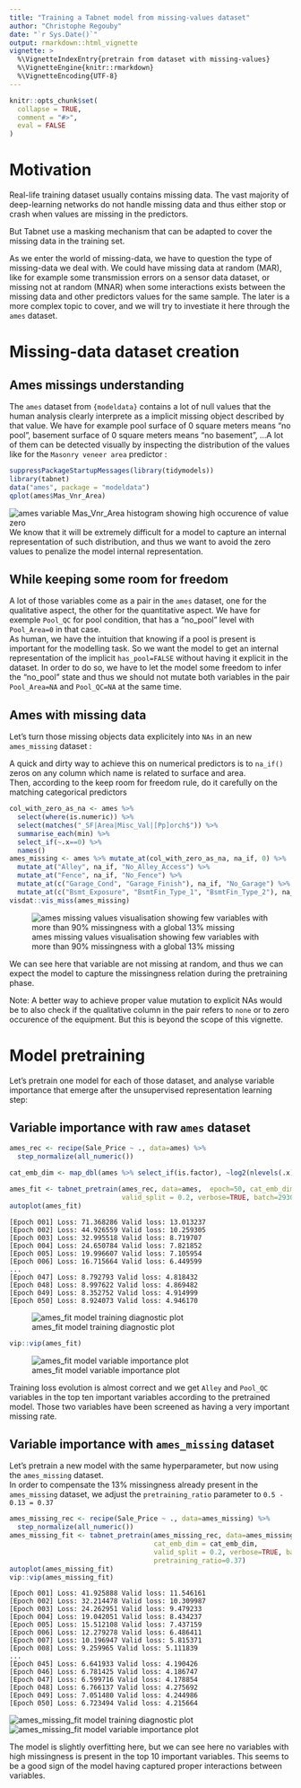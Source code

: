 ```yaml
---
title: "Training a Tabnet model from missing-values dataset"
author: "Christophe Regouby"
date: "`r Sys.Date()`"
output: rmarkdown::html_vignette
vignette: >
  %\VignetteIndexEntry{pretrain from dataset with missing-values}
  %\VignetteEngine{knitr::rmarkdown}
  %\VignetteEncoding{UTF-8}
---
```


```r
knitr::opts_chunk$set(
  collapse = TRUE,
  comment = "#>",
  eval = FALSE
)
```

# Motivation

Real-life training dataset usually contains missing data. The vast majority of deep-learning networks do not handle missing data and thus either stop or crash when values are missing in the predictors.

But Tabnet use a masking mechanism that can be adapted to cover the missing data in the training set.

As we enter the world of missing-data, we have to question the type of missing-data we deal with. We could have missing data at random (MAR), like for example some transmission errors on a sensor data dataset, or missing not at random (MNAR) when some interactions exists between the missing data and other predictors values for the same sample. The later is a more complex topic to cover, and we will try to investiate it here through the `ames` dataset.

# Missing-data dataset creation

## Ames missings understanding

The `ames` dataset from  `{modeldata}`  contains a lot of null values that the human analysis clearly interprete as a implicit missing object described by that value. We have for example pool surface of 0 square meters means "no pool", basement surface of 0 square meters means "no basement", ...A lot of them can be detected visually by inspecting the distribution of the values like for the `Masonry veneer area` predictor :
```r
suppressPackageStartupMessages(library(tidymodels))
library(tabnet)
data("ames", package = "modeldata")
qplot(ames$Mas_Vnr_Area)
```
![ames variable Mas_Vnr_Area histogram showing high occurence of value zero](ames_mas_vnr_hist.png)
We know that it will be extremely difficult for a model to capture an internal representation of such distribution, and thus we want to avoid the zero values to penalize the model internal representation.

## While keeping some room for freedom

A lot of those variables come as a pair in the `ames` dataset, one for the qualitative aspect,  the other for the quantitative aspect. We have for exemple `Pool_QC` for pool condition, that has a "no_pool" level with `Pool_Area=0` in that case.  
As human, we have the intuition that knowing if a pool is present is important for the modelling task. So we want the model to get an internal representation of the implicit `has_pool=FALSE` without having it explicit in the dataset. In order to do so, we have to let the model some freedom to infer the "no_pool" state and thus we should not mutate both variables in the pair `Pool_Area=NA` and `Pool_QC=NA` at the same time.  


## Ames with missing data

Let's turn those missing objects data explicitely into `NAs` in an new `ames_missing` dataset :

A quick and dirty way to achieve this on numerical predictors is to `na_if()` zeros on any column which name is related to surface and area.  
Then, according to the keep room for freedom rule, do it carefully on the matching categorical predictors

```r
col_with_zero_as_na <- ames %>% 
  select(where(is.numeric)) %>% 
  select(matches("_SF|Area|Misc_Val|[Pp]orch$")) %>% 
  summarise_each(min) %>% 
  select_if(~.x==0) %>% 
  names()
ames_missing <- ames %>% mutate_at(col_with_zero_as_na, na_if, 0) %>% 
  mutate_at("Alley", na_if, "No_Alley_Access") %>% 
  mutate_at("Fence", na_if, "No_Fence") %>% 
  mutate_at(c("Garage_Cond", "Garage_Finish"), na_if, "No_Garage") %>% 
  mutate_at(c("Bsmt_Exposure", "BsmtFin_Type_1", "BsmtFin_Type_2"), na_if, "No_Basement")
visdat::vis_miss(ames_missing)
```
![ames missing values visualisation showing few variables with more than 90% missingness with a global 13% missing](vis_miss_ames.png)

We can see here that variable are not missing at random, and thus we can expect the model to capture the missingness relation during the pretraining phase.

Note: A better way to achieve proper value mutation to explicit NAs would be to also check if the qualitative column in the pair refers to `none` or to zero occurence of the equipment. But this is beyond the scope of this vignette.

# Model pretraining

Let's pretrain one model for each of those dataset, and analyse variable importance that emerge after the unsupervised representation learning step:   

## Variable importance with raw `ames` dataset

```r
ames_rec <- recipe(Sale_Price ~ ., data=ames) %>% 
  step_normalize(all_numeric())

cat_emb_dim <- map_dbl(ames %>% select_if(is.factor), ~log2(nlevels(.x)) %>% round)

ames_fit <- tabnet_pretrain(ames_rec, data=ames,  epoch=50, cat_emb_dim = cat_emb_dim,
                            valid_split = 0.2, verbose=TRUE, batch=2930)
autoplot(ames_fit)
```

```
[Epoch 001] Loss: 71.368286 Valid loss: 13.013237
[Epoch 002] Loss: 44.926559 Valid loss: 10.259305
[Epoch 003] Loss: 32.995518 Valid loss: 8.719707
[Epoch 004] Loss: 24.650784 Valid loss: 7.821852
[Epoch 005] Loss: 19.996607 Valid loss: 7.105954
[Epoch 006] Loss: 16.715664 Valid loss: 6.449599
...
[Epoch 047] Loss: 8.792793 Valid loss: 4.818432
[Epoch 048] Loss: 8.997622 Valid loss: 4.869482
[Epoch 049] Loss: 8.352752 Valid loss: 4.914999
[Epoch 050] Loss: 8.924073 Valid loss: 4.946170
```

![ames_fit model training diagnostic plot](ames_pretrain.png)

```r
vip::vip(ames_fit)
```
![ames_fit model variable importance plot](ames_pretrain_vip.png)

Training loss evolution is almost correct and we get `Alley` and `Pool_QC` variables in the top ten important variables according to the pretrained model. Those two variables have been screened as having a very important missing rate.

## Variable importance with `ames_missing` dataset

Let's pretrain a new model with the same hyperparameter, but now using the `ames_missing` dataset.  
In order to compensate the 13% missingness already present in the `ames_missing` dataset, we adjust the `pretraining_ratio` parameter to `0.5 - 0.13 = 0.37`

```r
ames_missing_rec <- recipe(Sale_Price ~ ., data=ames_missing) %>% 
  step_normalize(all_numeric())
ames_missing_fit <- tabnet_pretrain(ames_missing_rec, data=ames_missing, epoch=50, 
                                    cat_emb_dim = cat_emb_dim,
                                    valid_split = 0.2, verbose=TRUE, batch=2930, 
                                    pretraining_ratio=0.37)
autoplot(ames_missing_fit)
vip::vip(ames_missing_fit)
```
```
[Epoch 001] Loss: 41.925888 Valid loss: 11.546161
[Epoch 002] Loss: 32.214478 Valid loss: 10.309987
[Epoch 003] Loss: 24.262951 Valid loss: 9.479233
[Epoch 004] Loss: 19.042051 Valid loss: 8.434237
[Epoch 005] Loss: 15.512108 Valid loss: 7.437159
[Epoch 006] Loss: 12.279278 Valid loss: 6.486411
[Epoch 007] Loss: 10.196947 Valid loss: 5.815371
[Epoch 008] Loss: 9.259965 Valid loss: 5.111839
...
[Epoch 045] Loss: 6.641933 Valid loss: 4.190426
[Epoch 046] Loss: 6.781425 Valid loss: 4.186747
[Epoch 047] Loss: 6.599716 Valid loss: 4.178854
[Epoch 048] Loss: 6.766137 Valid loss: 4.275692
[Epoch 049] Loss: 7.051480 Valid loss: 4.244986
[Epoch 050] Loss: 6.723494 Valid loss: 4.215664

```
![ames_missing_fit model training diagnostic plot](ames_missing_pretrain.png)
![ames_missing_fit model variable importance plot](ames_missing_pretrain_vip.png)

The model is slightly overfitting here, but we can see here no variables with high missingness is present in the top 10 important variables. This seems to be a good sign of the model having captured proper interactions between variables.

